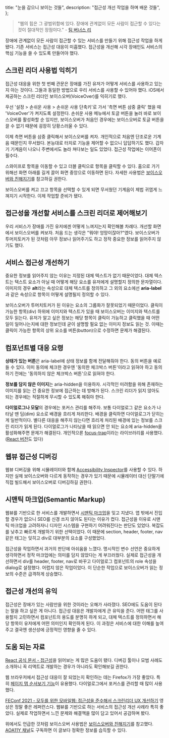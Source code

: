   title: "눈을 감으니 보이는 것들",
  description: "접근성 개선 작업을 하며 배운 것들",
};

> "웹의 힘은 그 광범위함에 있다. 장애에 관계없이 모든 사람이 접근할 수 있다는 것이 절대적인 장점이다." - [팀 버너스 리](https://www.w3.org/Press/IPO-announce)

장애에 관계없이 모든 사람이 접근할 수 있는 서비스를 만들기 위해 접근성 작업을 하게 됐다. 기존 서비스는 접근성 대응이 미흡했다. 접근성을 개선해 시각 장애인도 서비스의 핵심 기능을 쓸 수 있도록 만들어야 했다.

## 스크린 리더 사용법 익히기

접근성 대응을 위한 첫 번째 관문은 장애를 가진 유저가 어떻게 서비스를 사용하고 있는지 아는 것이다. 그들과 동일한 방법으로 우리 서비스를 사용할 수 있어야 했다. iOS에서 제공하는 스크린 리더인 보이스오버(VoiceOver)를 익히기로 했다.

우선 '설정 > 손쉬운 사용 > 손쉬운 사용 단축키'로 가서 '측면 버튼 삼중 클릭' 했을 때 'VoiceOver'가 켜지도록 설정한다. 손쉬운 사용 메뉴에서 토글 버튼을 눌러 바로 보이스오버를 활성화할 순 있지만, 보이스오버가 처음인 경우에는 보이스오버로 토글 버튼을 끌 수 없기 때문에 굉장히 당황스러울 수 있다.

이제 측면 버튼을 삼중 클릭해서 보이스오버를 켜자. 개인적으로 처음엔 단조로운 기계음 때문인지 무서웠다. 본능대로 터치로 기능을 제어할 수 없으니 답답하기도 했다. 갑자기 기계음이 나오니 주변에서도 놀라 쳐다보는 일도 있었다. 접근성 작업에는 이어폰이 필수다.

스와이프로 항목을 이동할 수 있고 더블 클릭으로 항목을 클릭할 수 있다. 홈으로 가기 위해선 화면 아래를 길게 끌어 화면 중앙으로 이동하면 된다. 자세한 사용법은 [보이스오버와 친해지기](https://youtu.be/M3JF7ZJixaY)를 참고하길 권한다.

보이스오버를 켜고 끄고 항목을 선택할 수 있게 되면 무서웠던 기계음이 제법 귀엽게 느껴지기 시작한다. 이제 작업할 준비가 됐다.

## 접근성을 개선할 서비스를 스크린 리더로 제어해보기

우리 서비스가 장애를 가진 유저에겐 어떻게 느껴지는지 확인해볼 차례다. 개선할 화면에서 보이스오버를 켜보자. 처음 드는 생각은 "뭐야! 엉망이잖아?"였다. 보이스오버가 투머치토커가 된 것처럼 아무 정보나 읽어주기도 하고 정작 중요한 정보를 읽어주지 않기도 했다.

## 서비스 접근성 개선하기

중요한 정보를 읽어주지 않는 이유는 지정된 대체 텍스트가 없기 때문이었다. 대체 텍스트는 텍스트 요소가 아닐 때 어떻게 해당 요소를 유저에게 설명할지 정의한 문자열이다. 이미지의 경우 **alt**라는 속성으로 대체 텍스트를 정의하고 그 외의 요소에선 **aria-label**과 같은 속성으로 항목이 어떻게 설명될지 정의할 수 있다.

보이스오버가 투머치토커가 된 이유는 요소의 그룹화가 잘못되었기 때문이었다. 클릭이 가능한 항목(div) 하위에 이미지와 텍스트가 있을 때 보이스오버는 이미지와 텍스트를 모두 읽는다. 유저가 알고 싶은 정보는 해당 항목이 클릭이 가능하고 클릭했을 때 어떤 일이 일어나는지에 대한 정보인데 굳이 설명할 필요 없는 이미지 정보도 읽는 것. 이때는 클릭이 가능한 항목의 상위 요소를 버튼(button)으로 수정하면 문제가 해결된다.

## 컴포넌트별 대응 요령

**상태가 있는 버튼**은 aria-label에 상태 정보를 함께 전달해줘야 한다. 동의 버튼을 예로 들 수 있다. 이미 동의에 체크한 경우엔 '동의한 체크박스 버튼'이라고 읽혀야 하고 동의하기 전에는 '동의하지 않은 체크박스 버튼'으로 읽혀야 한다.

**정보를 담지 않은 이미지**는 aria-hidden을 이용하자. 시각적인 미려함을 위해 존재하는 이미지를 읽는 건 중요한 정보에 접근하는 데 방해가 된다. 스크린 리더가 읽지 않아도 되는 경우에는 적절하게 무시할 수 있도록 해줘야 한다.

**다이얼로그나 모달**의 경우에는 포커스 관리를 해주자. 보통 다이얼로그 같은 요소가 나타날 땐 딤(dim) 요소로 배경을 흐리게 처리한다. 배경을 클릭하면 다이얼로그가 닫히는 게 일반적이다. 별다른 대응을 해주지 않는다면 흐리게 처리된 배경에 있는 정보를 스크린 리더가 읽게 된다. 다이얼로그가 나타났을 때 읽으면 안 되는 요소에 aria-hidden을 활성화해주면 문제가 해결된다. 개인적으론 [focus-trap](https://github.com/focus-trap/focus-trap)이라는 라이브러리를 사용했다. ([React 버전](https://github.com/focus-trap/focus-trap-react)도 있다)

## 웹뷰 접근성 디버깅

웹뷰 디버깅을 위해 시뮬레이터와 함께 [Accessibility Inspector](https://www.google.com/url?sa=t&rct=j&q=&esrc=s&source=web&cd=&ved=2ahUKEwifsLe2rdn2AhVkr1YBHd6lCn0QFnoECAcQAQ&url=https%3A%2F%2Fdeveloper.apple.com%2Flibrary%2Farchive%2Fdocumentation%2FAccessibility%2FConceptual%2FAccessibilityMacOSX%2FOSXAXTestingApps.html&usg=AOvVaw3Lkph0N6r8lYvQRvz5siyi)를 사용할 수 있다. 하지만 실제 보이스오버와 다르게 동작하는 경우가 있기 때문에 시뮬레이터 대신 단말기에 직접 빌드해서 보이스오버로 디버깅하길 권한다.

## 시맨틱 마크업(Semantic Markup)

웹뷰를 기반으로 한 서비스를 개발하면서 [시맨틱 마크업](https://developer.mozilla.org/ko/docs/Glossary/Semantics#html_%EC%8B%9C%EB%A7%A8%ED%8B%B1)을 잊고 지냈다. 앱 밖에서 진입할 경우가 없으니 SEO를 신경 쓰지 않아도 된다는 이유가 컸다. 접근성을 이유로 시맨틱 마크업을 고려하자니 디자인 시스템을 구현하기 어려워진다는 판단도 있었다. 복잡도를 낮추고 빠르게 개발하기 위한 선택이었다. 이 때문에 section, header, footer, nav 같은 태그는 잊히고 div로 대부분의 요소를 구성했었다.

접근성을 작업하면서 과거의 판단에 아쉬움을 느꼈다. 명시적인 변수 선언은 중요하게 생각하면서 정작 마크업에는 의미를 담지 않았다는 게 부끄러웠다. 실제로 접근성을 개선하면서 div를 header, footer, nav로 바꾸고 다이얼로그 컴포넌트의 role 속성을 dialog로 설정했다. 어렵지 않은 작업이었다. 이 단순한 작업으로 보이스오버가 읽는 정보의 수준은 급격하게 상승했다.

## 접근성 개선의 유익

접근성은 장애가 있는 사람만을 위한 것이라는 오해가 사라졌다. SEO에도 도움이 된다는 말을 하고 싶은 게 아니다. 접근성 대응은 개발자에게 큰 유익을 준다. 어떤 태그를 사용할지 고민하면서 컴포넌트의 용도를 분명히 하게 되고, 대체 텍스트를 정의하면서 해당 항목이 유저에게 어떤 의미인지 확인하게 된다. 이 과정은 서비스에 대한 이해를 높여주고 결국엔 생산성에 긍정적인 영향을 줄 수 있다.

## 도움 되는 자료

[React 공식 문서 - 접근성](https://ko.reactjs.org/docs/accessibility.html)을 읽어보는 게 많은 도움이 됐다. 디버깅 툴이나 모범 사례도 소개하니 꼭 리액트로 개발하는 경우가 아니라도 확인해보길 권한다.

웹 브라우저에서 접근성 대응이 잘 되었는지 확인하는 데는 Firefox가 가장 좋았다. 특히 [페이지 탭 순서보기 기능](https://developer.mozilla.org/ko/docs/Tools/Accessibility_inspector#show_web_page_tabbing_order)이 유용했다. 다이얼로그에서 포커스를 관리할 때 많이 사용했다.

[FEConf 2021 - 모두를 위한 모바일웹: 접근성을 준수해서 스크린리더 UX 개선하기](https://www.youtube.com/watch?v=tKj3xsXy9KM) 영상은 정말 좋은 레퍼런스다. 웹뷰를 기반으로 하는 서비스의 접근성 개선 사례라 특히 좋았다. 실제로 작업하면서 느낀 문제와 해결책을 많이 담고 있어서 공감하며 봤다.

위에서도 언급한 것처럼 보이스오버 사용법은 [보이스오버와 친해지기](https://youtu.be/M3JF7ZJixaY)를 참고했다. [AOA11Y 채널](https://www.youtube.com/c/AOA11Y)도 구독하면 이 글보다 정확한 정보를 습득할 수 있다.
